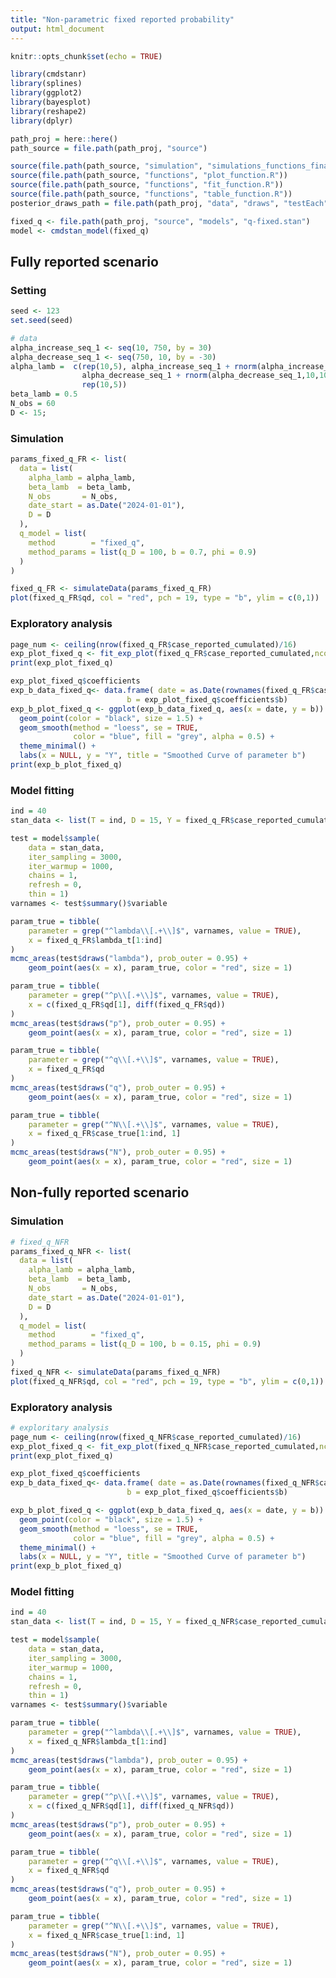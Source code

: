 ```yaml
---
title: "Non-parametric fixed reported probability"
output: html_document
---
```


```r
knitr::opts_chunk$set(echo = TRUE)

library(cmdstanr)
library(splines)
library(ggplot2)
library(bayesplot)
library(reshape2)
library(dplyr)
```

```r
path_proj = here::here()
path_source = file.path(path_proj, "source")

source(file.path(path_source, "simulation", "simulations_functions_final.R"))
source(file.path(path_source, "functions", "plot_function.R"))
source(file.path(path_source, "functions", "fit_function.R"))
source(file.path(path_source, "functions", "table_function.R"))
posterior_draws_path = file.path(path_proj, "data", "draws", "testEach")
```

```r
fixed_q <- file.path(path_proj, "source", "models", "q-fixed.stan")
model <- cmdstan_model(fixed_q)
```

## Fully reported scenario

### Setting

```r
seed <- 123
set.seed(seed)

# data
alpha_increase_seq_1 <- seq(10, 750, by = 30)
alpha_decrease_seq_1 <- seq(750, 10, by = -30)
alpha_lamb =  c(rep(10,5), alpha_increase_seq_1 + rnorm(alpha_increase_seq_1,10,10),
                alpha_decrease_seq_1 + rnorm(alpha_decrease_seq_1,10,10),
                rep(10,5))
beta_lamb = 0.5
N_obs = 60
D <- 15;
```

### Simulation

```r
params_fixed_q_FR <- list(
  data = list(
    alpha_lamb = alpha_lamb,
    beta_lamb  = beta_lamb,
    N_obs       = N_obs,
    date_start = as.Date("2024-01-01"),
    D = D
  ),
  q_model = list(
    method        = "fixed_q",
    method_params = list(q_D = 100, b = 0.7, phi = 0.9)
  )
)

fixed_q_FR <- simulateData(params_fixed_q_FR)
plot(fixed_q_FR$qd, col = "red", pch = 19, type = "b", ylim = c(0,1))
```

### Exploratory analysis

```r
page_num <- ceiling(nrow(fixed_q_FR$case_reported_cumulated)/16)
exp_plot_fixed_q <- fit_exp_plot(fixed_q_FR$case_reported_cumulated,ncol = 4, nrow = 4, page = c(1:page_num), if_fit = T)
print(exp_plot_fixed_q)

exp_plot_fixed_q$coefficients
exp_b_data_fixed_q<- data.frame( date = as.Date(rownames(fixed_q_FR$case_reported_cumulated)),
                          b = exp_plot_fixed_q$coefficients$b)
exp_b_plot_fixed_q <- ggplot(exp_b_data_fixed_q, aes(x = date, y = b)) +
  geom_point(color = "black", size = 1.5) +
  geom_smooth(method = "loess", se = TRUE,
              color = "blue", fill = "grey", alpha = 0.5) +
  theme_minimal() +
  labs(x = NULL, y = "Y", title = "Smoothed Curve of parameter b")
print(exp_b_plot_fixed_q)
```

### Model fitting

```r
ind = 40
stan_data <- list(T = ind, D = 15, Y = fixed_q_FR$case_reported_cumulated[1:ind, ])

test = model$sample(
    data = stan_data,
    iter_sampling = 3000,
    iter_warmup = 1000,
    chains = 1,
    refresh = 0,
    thin = 1)
varnames <- test$summary()$variable

param_true = tibble(
    parameter = grep("^lambda\\[.+\\]$", varnames, value = TRUE),
    x = fixed_q_FR$lambda_t[1:ind]
)
mcmc_areas(test$draws("lambda"), prob_outer = 0.95) +
    geom_point(aes(x = x), param_true, color = "red", size = 1)

param_true = tibble(
    parameter = grep("^p\\[.+\\]$", varnames, value = TRUE),
    x = c(fixed_q_FR$qd[1], diff(fixed_q_FR$qd))
)
mcmc_areas(test$draws("p"), prob_outer = 0.95) +
    geom_point(aes(x = x), param_true, color = "red", size = 1)

param_true = tibble(
    parameter = grep("^q\\[.+\\]$", varnames, value = TRUE),
    x = fixed_q_FR$qd
)
mcmc_areas(test$draws("q"), prob_outer = 0.95) +
    geom_point(aes(x = x), param_true, color = "red", size = 1)

param_true = tibble(
    parameter = grep("^N\\[.+\\]$", varnames, value = TRUE),
    x = fixed_q_FR$case_true[1:ind, 1]
)
mcmc_areas(test$draws("N"), prob_outer = 0.95) +
    geom_point(aes(x = x), param_true, color = "red", size = 1)
```

## Non-fully reported scenario

### Simulation

```r
# fixed_q_NFR
params_fixed_q_NFR <- list(
  data = list(
    alpha_lamb = alpha_lamb,
    beta_lamb  = beta_lamb,
    N_obs       = N_obs,
    date_start = as.Date("2024-01-01"),
    D = D
  ),
  q_model = list(
    method        = "fixed_q",
    method_params = list(q_D = 100, b = 0.15, phi = 0.9)
  )
)
fixed_q_NFR <- simulateData(params_fixed_q_NFR)
plot(fixed_q_NFR$qd, col = "red", pch = 19, type = "b", ylim = c(0,1))
```

### Exploratory analysis

```r
# exploritary analysis
page_num <- ceiling(nrow(fixed_q_NFR$case_reported_cumulated)/16)
exp_plot_fixed_q <- fit_exp_plot(fixed_q_NFR$case_reported_cumulated,ncol = 4, nrow = 4, page = c(1:page_num), if_fit = T)
print(exp_plot_fixed_q)

exp_plot_fixed_q$coefficients
exp_b_data_fixed_q<- data.frame( date = as.Date(rownames(fixed_q_NFR$case_reported_cumulated)),
                          b = exp_plot_fixed_q$coefficients$b)

exp_b_plot_fixed_q <- ggplot(exp_b_data_fixed_q, aes(x = date, y = b)) +
  geom_point(color = "black", size = 1.5) +
  geom_smooth(method = "loess", se = TRUE,
              color = "blue", fill = "grey", alpha = 0.5) +
  theme_minimal() +
  labs(x = NULL, y = "Y", title = "Smoothed Curve of parameter b")
print(exp_b_plot_fixed_q)
```

### Model fitting

```r
ind = 40
stan_data <- list(T = ind, D = 15, Y = fixed_q_NFR$case_reported_cumulated[1:ind, ])

test = model$sample(
    data = stan_data,
    iter_sampling = 3000,
    iter_warmup = 1000,
    chains = 1,
    refresh = 0,
    thin = 1)
varnames <- test$summary()$variable

param_true = tibble(
    parameter = grep("^lambda\\[.+\\]$", varnames, value = TRUE),
    x = fixed_q_NFR$lambda_t[1:ind]
)
mcmc_areas(test$draws("lambda"), prob_outer = 0.95) +
    geom_point(aes(x = x), param_true, color = "red", size = 1)

param_true = tibble(
    parameter = grep("^p\\[.+\\]$", varnames, value = TRUE),
    x = c(fixed_q_NFR$qd[1], diff(fixed_q_NFR$qd))
)
mcmc_areas(test$draws("p"), prob_outer = 0.95) +
    geom_point(aes(x = x), param_true, color = "red", size = 1)

param_true = tibble(
    parameter = grep("^q\\[.+\\]$", varnames, value = TRUE),
    x = fixed_q_NFR$qd
)
mcmc_areas(test$draws("q"), prob_outer = 0.95) +
    geom_point(aes(x = x), param_true, color = "red", size = 1)

param_true = tibble(
    parameter = grep("^N\\[.+\\]$", varnames, value = TRUE),
    x = fixed_q_NFR$case_true[1:ind, 1]
)
mcmc_areas(test$draws("N"), prob_outer = 0.95) +
    geom_point(aes(x = x), param_true, color = "red", size = 1)
```
